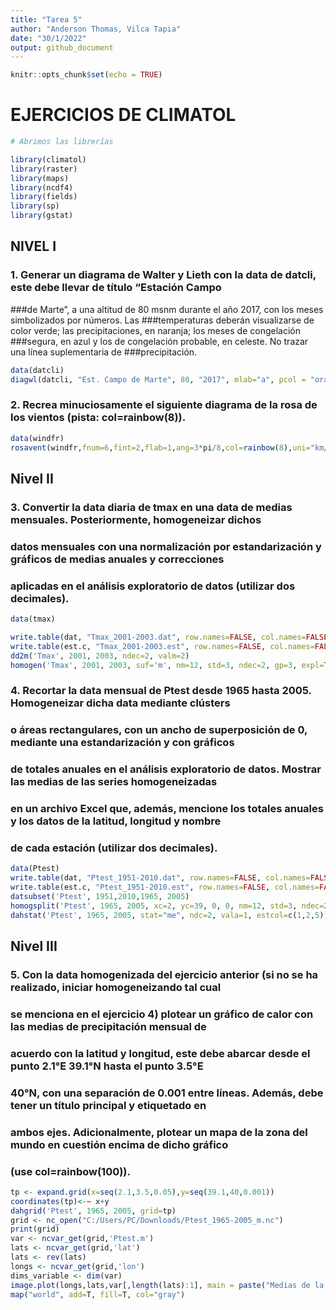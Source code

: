 ```yaml
---
title: "Tarea 5"
author: "Anderson Thomas, Vilca Tapia"
date: "30/1/2022"
output: github_document
---
```


```r
knitr::opts_chunk$set(echo = TRUE)
```


# EJERCICIOS DE CLIMATOL


```r
# Abrimos las librerías

library(climatol)
library(raster)
library(maps)
library(ncdf4)
library(fields)
library(sp)
library(gstat)
```

## NIVEL I

### 1. Generar un diagrama de Walter y Lieth con la data de datcli, este debe llevar de título “Estación Campo
###de Marte”, a una altitud de 80 msnm durante el año 2017, con los meses simbolizados por números. Las
###temperaturas deberán visualizarse de color verde; las precipitaciones, en naranja; los meses de congelación
###segura, en azul y los de congelación probable, en celeste. No trazar una línea suplementaria de
###precipitación.

```r
data(datcli)  
diagwl(datcli, "Est. Campo de Marte", 80, "2017", mlab="a", pcol = "orange", tcol = "green", pfcol="sky blue", sfcol = "blue", shem=FALSE, p3line = FALSE)  
```

### 2. Recrea minuciosamente el siguiente diagrama de la rosa de los vientos (pista: col=rainbow(8)).

```r
data(windfr)
rosavent(windfr,fnum=6,fint=2,flab=1,ang=3*pi/8,col=rainbow(8),uni="km/s")
```

## Nivel II

### 3. Convertir la data diaria de tmax en una data de medias mensuales. Posteriormente, homogeneizar dichos
### datos mensuales con una normalización por estandarización y gráficos de medias anuales y correcciones
### aplicadas en el análisis exploratorio de datos (utilizar dos decimales).

```r
data(tmax)
```

```r
write.table(dat, "Tmax_2001-2003.dat", row.names=FALSE, col.names=FALSE)
write.table(est.c, "Tmax_2001-2003.est", row.names=FALSE, col.names=FALSE)
dd2m('Tmax', 2001, 2003, ndec=2, valm=2)
homogen('Tmax', 2001, 2003, suf='m', nm=12, std=3, ndec=2, gp=3, expl=TRUE)
``` 

### 4. Recortar la data mensual de Ptest desde 1965 hasta 2005. Homogeneizar dicha data mediante clústers
### o áreas rectangulares, con un ancho de superposición de 0, mediante una estandarización y con gráficos
### de totales anuales en el análisis exploratorio de datos. Mostrar las medias de las series homogeneizadas
### en un archivo Excel que, además, mencione los totales anuales y los datos de la latitud, longitud y nombre
### de cada estación (utilizar dos decimales).

```r
data(Ptest)
write.table(dat, "Ptest_1951-2010.dat", row.names=FALSE, col.names=FALSE)
write.table(est.c, "Ptest_1951-2010.est", row.names=FALSE, col.names=FALSE)
datsubset('Ptest', 1951,2010,1965, 2005)
homogsplit('Ptest', 1965, 2005, xc=2, yc=39, 0, 0, nm=12, std=3, ndec=2, gp=4, expl=TRUE)
dahstat('Ptest', 1965, 2005, stat="me", ndc=2, vala=1, estcol=c(1,2,5))
```

## Nivel III

### 5. Con la data homogenizada del ejercicio anterior (si no se ha realizado, iniciar homogeneizando tal cual
### se menciona en el ejercicio 4) plotear un gráfico de calor con las medias de precipitación mensual de
### acuerdo con la latitud y longitud, este debe abarcar desde el punto 2.1°E 39.1°N hasta el punto 3.5°E
### 40°N, con una separación de 0.001 entre líneas. Además, debe tener un título principal y etiquetado en
### ambos ejes. Adicionalmente, plotear un mapa de la zona del mundo en cuestión encima de dicho gráfico
### (use col=rainbow(100)).

```r
tp <- expand.grid(x=seq(2.1,3.5,0.05),y=seq(39.1,40,0.001))
coordinates(tp)<-~ x+y
dahgrid('Ptest', 1965, 2005, grid=tp)
grid <- nc_open("C:/Users/PC/Downloads/Ptest_1965-2005_m.nc")
print(grid)
var <- ncvar_get(grid,'Ptest.m') 
lats <- ncvar_get(grid,'lat')
lats <- rev(lats)
longs <- ncvar_get(grid,'lon')
dims_variable <- dim(var)
image.plot(longs,lats,var[,length(lats):1], main = paste("Medias de la precipitación diaria"), xlab = 'Longitud',ylab = 'Latitud', col = rainbow(100))
map("world", add=T, fill=T, col="gray")
```

